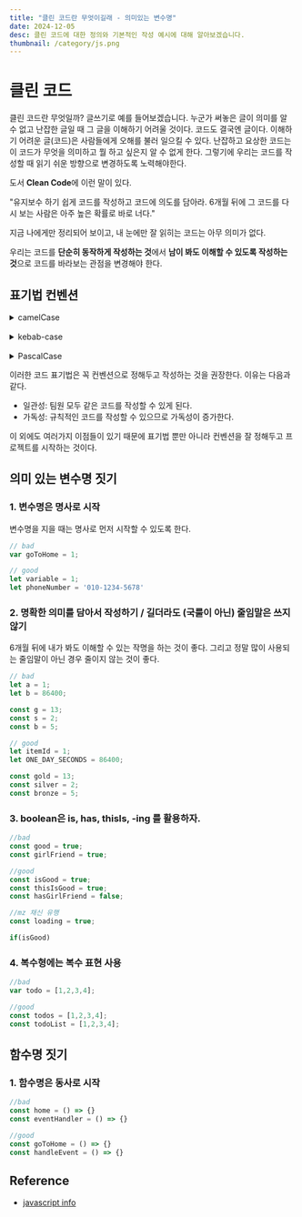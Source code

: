 ```yaml
---
title: "클린 코드란 무엇이길래 - 의미있는 변수명"
date: 2024-12-05
desc: 클린 코드에 대한 정의와 기본적인 작성 예시에 대해 알아보겠습니다.
thumbnail: /category/js.png
---
```



# 클린 코드

클린 코드란 무엇일까? 글쓰기로 예를 들어보겠습니다. 누군가 써놓은 글이 의미를 알 수 없고 난잡한 글일 때 그 글을 이해하기 어려울 것이다. 코드도 결국엔 글이다. 이해하기 어려운 글(코드)은 사람들에게 오해를 불러 일으킬 수 있다. 난잡하고 요상한 코드는 이 코드가 무엇을 의미하고 뭘 하고 싶은지 알 수 없게 한다. 
그렇기에 우리는 코드를 작성할 때 읽기 쉬운 방향으로 변경하도록 노력해야한다. 

도서 **Clean Code**에 이런 말이 있다. 

<Callout type="normal">
"유지보수 하기 쉽게 코드를 작성하고 코드에 의도를 담아라. 6개월 뒤에 그 코드를 다시 보는 사람은 아주 높은 확률로 바로 너다."
</Callout>

지금 나에게만 정리되어 보이고, 내 눈에만 잘 읽히는 코드는 아무 의미가 없다. 

우리는 코드를 **단순히 동작하게 작성하는 것**에서 **남이 봐도 이해할 수 있도록 작성하는 것**으로 코드를 바라보는 관점을 변경해야 한다.

## 표기법 컨벤션

<details>
    <summary>camelCase</summary>
    ```js
    const thisIsVariable = true;
    const goToHome = () => {
        return;
    }
    ```
    - 거의 대부분의 변수 함수 선언에 사용된다.
</details>
<br/>
<details>
    <summary>kebab-case</summary>
    ```
        pages
        ㄴ todo-list
            ㄴTodoList.tsx
        ㄴ todo-detail
            ㄴTodoDetail.tsx

        class-name, .item-id
    ```
    - 페이지, pathname, 폴더명, CSS 클래스명 등에 사용된다.
</details>
<br/>
<details>
    <summary>PascalCase</summary>
    ```
        TodoList.tsx
        Detail.tsx
    ```
    - 컴포넌트, page 파일명 등에 사용된다.
</details>

이러한 코드 표기법은 꼭 컨벤션으로 정해두고 작성하는 것을 권장한다. 이유는 다음과 같다. 
- 일관성: 팀원 모두 같은 코드를 작성할 수 있게 된다. 
- 가독성: 규칙적인 코드를 작성할 수 있으므로 가독성이 증가한다.

이 외에도 여러가지 이점들이 있기 때문에 표기법 뿐만 아니라 컨벤션을 잘 정해두고 프로젝트를 시작하는 것이다.


## 의미 있는 변수명 짓기

### 1. 변수명은 명사로 시작

변수명을 지을 때는 명사로 먼저 시작할 수 있도록 한다. 
```js
// bad
var goToHome = 1;

// good
let variable = 1;
let phoneNumber = '010-1234-5678'
```

### 2. 명확한 의미를 담아서 작성하기 / 길더라도 (국룰이 아닌) 줄임말은 쓰지 않기

6개월 뒤에 내가 봐도 이해할 수 있는 작명을 하는 것이 좋다. 그리고 정말 많이 사용되는 줄임말이 아닌 경우 줄이지 않는 것이 좋다. 

```js
// bad
let a = 1;
let b = 86400;

const g = 13;
const s = 2;
const b = 5;

// good
let itemId = 1;
let ONE_DAY_SECONDS = 86400;

const gold = 13;
const silver = 2;
const bronze = 5;
```

### 3. boolean은 is, has, thisIs, -ing 를 활용하자. 

```js
//bad
const good = true;
const girlFriend = true;

//good
const isGood = true;
const thisIsGood = true;
const hasGirlFriend = false;

//mz 채신 유행
const loading = true;

if(isGood)
```

### 4. 복수형에는 복수 표현 사용

```js
//bad
var todo = [1,2,3,4];

//good
const todos = [1,2,3,4];
const todoList = [1,2,3,4];
```

## 함수명 짓기

### 1. 함수명은 동사로 시작

```js
//bad
const home = () => {}
const eventHandler = () => {}

//good
const goToHome = () => {}
const handleEvent = () => {}
```


## Reference

- [javascript info](https://ko.javascript.info/variables)